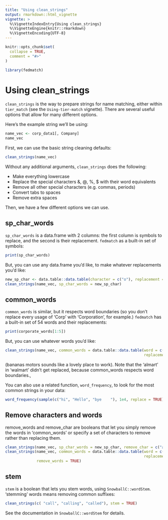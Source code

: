 ```yaml
---
title: "Using clean_strings"
output: rmarkdown::html_vignette
vignette: >
  %\VignetteIndexEntry{Using clean_strings}
  %\VignetteEngine{knitr::rmarkdown}
  %\VignetteEncoding{UTF-8}
---
```


```r
knitr::opts_chunk$set(
  collapse = TRUE,
  comment = "#>"
)
```

```r
library(fedmatch)
```

# Using clean_strings

`clean_strings` is the way to prepare strings for name matching, either within `tier_match` (see the `Using-tier-match` vignette). There are several useful options that allow for many different options.

Here's the example string we'll be using:

```r
name_vec <- corp_data1[, Company]
name_vec
```

First, we can use the basic string cleaning defaults:

```r
clean_strings(name_vec)
```

Without any additional arguments, `clean_strings` does the following:

- Make everything lowercase
- Replace the special characters &, @, %, $ with their word equivalents
- Remove all other special characters (e.g. commas, periods)
- Convert tabs to spaces
- Remove extra spaces

Then, we have a few different options we can use. 

## sp_char_words
`sp_char_words` is a data.frame with 2 columns: the first column is symbols to replace, and the second is their replacement. `fedmatch` as a built-in set of symbols:

```r
print(sp_char_words)
```

But, you can use any data.frame you'd like, to make whatever replacements you'd like:

```r
new_sp_char <- data.table::data.table(character = c("o"), replacement = c("apple"))
clean_strings(name_vec, sp_char_words = new_sp_char)
```

## common_words
`common_words` is similar, but it respects word boundaries (so you don't replace every usage of 'Corp' with 'Corporation', for example.) `fedmatch` has a built-in set of 54 words and their replacements:
```r
print(corporate_words[1:5])
```

But, you can use whatever words you'd like:

```r
clean_strings(name_vec, common_words = data.table::data.table(word = c("general", "almart"),
                                                              replacement = c("bananas", "oranges")))

```
(bananas motors sounds like a lovely place to work). Note that the 'almart' in 'walmart' didn't get replaced, because common_words respects word boundaries.,

You can also use a related function, `word_frequency`, to look for the most common strings in your data:
```r
word_frequency(sample(c("hi", "Hello", "bye    "), 1e4, replace = TRUE))
```

## Remove characters and words
remove_words and remove_char are booleans that let you simply remove the words in 'common_words' or specify a set of characters to remove rather than replacing them.

```r
clean_strings(name_vec, sp_char_words = new_sp_char, remove_char = c("a", "c"))
clean_strings(name_vec, common_words = data.table::data.table(word = c("general", "company"),
                                                              replacement = c("bananas", "oranges")),
              remove_words = TRUE)
```


## stem

`stem` is a boolean that lets you stem words, using `SnowballC::wordStem`. 'stemming' words means removing common suffixes:

```r
clean_strings(c( "call", "calling", "called"), stem = TRUE)
```
See the documentation in `SnowballC::wordStem` for details.

